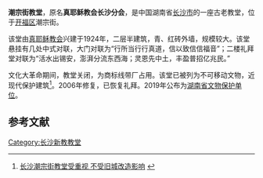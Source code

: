 {{文物保护单位
| 级别 = 省
| 省区市 = 湖南省
| 名称 = 潮宗街教堂
| 图片 =
| 编号 = 10-240
| 分类 = 近现代重要史迹及代表性建筑
| 时代 = 1923年
| 所在 = 长沙市开福区通泰街街道潮宗街
| 登录 = 2019年
}}
'''潮宗街教堂'''，原名'''真耶稣教会长沙分会'''，是中国湖南省[[长沙市|长沙市]]的一座古老教堂，位于[[开福区|开福区]]潮宗街。

该堂由[[真耶稣教会|真耶稣教会]]兴建于1924年，二层半建筑，青、红砖外墙，规模较大。该堂悬挂有几处中式对联，大门对联为“行所当行行真道，信以致信信福音”；二楼礼拜堂对联为“活水出锡安，澎湃分流东西海；灵恩先中土，丰盈普招亿兆民。”

文化大革命期间，教堂关闭，为商标线带厂占用。该堂已被列为不可移动文物，近现代保护建筑<ref>[http://www.gospeltimes.cn/news/2009_08_21/5793.htm 长沙潮宗街教堂受重视 不受旧城改造影响] {{webarchive|url=https://web.archive.org/web/20090922000832/http://www.gospeltimes.cn/news/2009_08_21/5793.htm |date=2009-09-22 }}</ref>。2006年修复，已恢复礼拜。2019年公布为[[湖南省文物保护单位|湖南省文物保护单位]]。

==参考文献==
{{Reflist}}

[[Category:长沙新教教堂|Category:长沙新教教堂]]